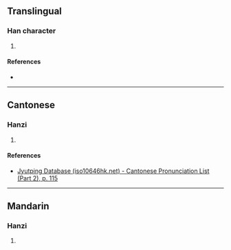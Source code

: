 {{character info/new}}
==Translingual==

===Han character===
{{Han char|rn=64|rad=手|as=08|sn=11|four=|canj=QJRR|ids=⿰扌官}}

# {{defn|Han|sort=手08}}

====References====
* {{Han ref|kx=0436.030|dkj=12226|dj=0785.160|hdz=31906.080|uh=637E|ud=25470}}

----

==Cantonese==

===Hanzi===
{{yue-hanzi|jyut=[[wut6]]|y=wut6}}

# {{defn|lang=yue|sort=手08}}

====References====
* [http://www.iso10646hk.net/jp/document/download.jsp Jyutping Database (iso10646hk.net) - Cantonese Pronunciation List (Part 2), p. 115]

----

==Mandarin==

===Hanzi===
{{cmn-hanzi|pin=[[wò]] ([[wo4]]), [[sào]] ([[sao4]])|wg=wo<sup>4</sup>, sao<sup>4</sup>}}

# {{defn|lang=cmn|sort=手08}}